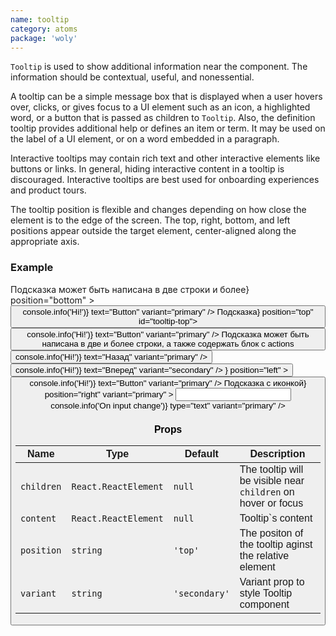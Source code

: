 ```yaml
---
name: tooltip
category: atoms
package: 'woly'
---
```



`Tooltip` is used to show additional information near the component. The information should be contextual, useful, and nonessential.

A tooltip can be a simple message box that is displayed when a user hovers over, clicks, or gives focus to a UI element
such as an icon, a highlighted word, or a button that is passed as children to `Tooltip`.
Also, the definition tooltip provides additional help or defines an item or term. It may be used on the label of a UI element,
or on a word embedded in a paragraph.

Interactive tooltips may contain rich text and other interactive elements like buttons or links.
In general, hiding interactive content in a tooltip is discouraged.
Interactive tooltips are best used for onboarding experiences and product tours.

The tooltip position is flexible and changes depending on how close the element is to the edge of the screen.
The top, right, bottom, and left positions appear outside the target element, center-aligned along the appropriate axis.

### Example

<Playground>
  <block.S
    style={{
      width: '800px',
      display: 'flex',
      padding: '200px',
      alignItems: 'center',
      justifyContent: 'space-between',
      background: 'grey',
    }}
  >
    <Tooltip
      content={<Text type="S">Подсказка может быть написана в две строки и более</Text>}
      position="bottom"
    >
      <Button onClick={() => console.info('Hi!')} text="Button" variant="primary" />
    </Tooltip>
    <Tooltip content={<Text type="S">Подсказка</Text>} position="top" id="tooltip-top">
      <Button onClick={() => console.info('Hi!')} text="Button" variant="primary" />
    </Tooltip>
    <Tooltip
      content={
        <>
          <Text type="S">
            Подсказка может быть написана в две и более строки, а также содержать блок с actions
          </Text>
          <Button onClick={() => console.info('Hi!')} text="Назад" variant="primary" />
          <Button onClick={() => console.info('Hi!')} text="Вперед" variant="secondary" />
        </>
      }
      position="left"
     >
      <Button onClick={() => console.info('Hi!')} text="Button" variant="primary" />
    </Tooltip>
    <Tooltip
      content={<Text type="XS">Подсказка c иконкой</Text>}
      position="right"
      variant="primary"
    >
      <Input
        name="name"
        onChange={() => console.info('On input change')}
        type="text"
        variant="primary"
      />
    </Tooltip>
  </block.S>
</Playground>

### Props

| Name        | Type                 | Default       | Description                                                    |
| ----------- | -------------------- | ------------- | ---------------------------------------------------------------|
| `children`  | `React.ReactElement` | `null`        | The tooltip will be visible near `children` on hover or focus  |
| `content`   | `React.ReactElement` | `null`        | Tooltip`s content                                              |
| `position`  | `string`             | `'top'`       | The positon of the tooltip aginst the relative element         |
| `variant`   | `string`             | `'secondary'` | Variant prop to style Tooltip component                        |
